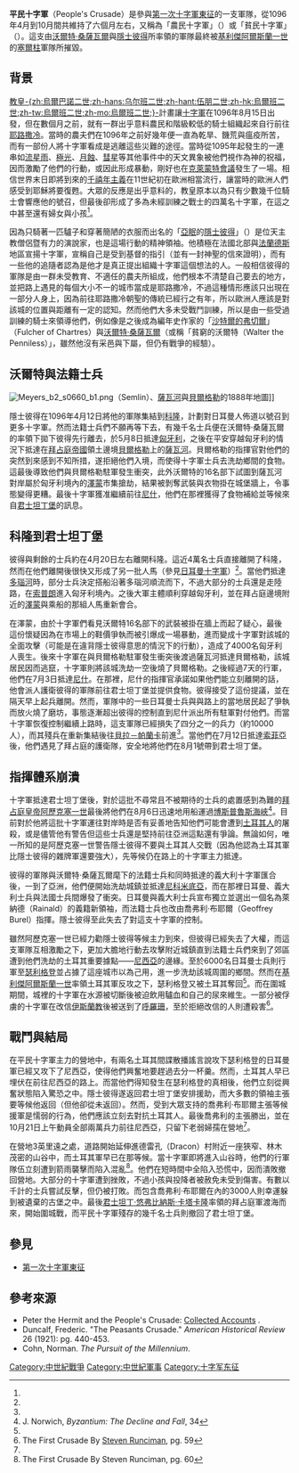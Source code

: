 {{Infobox military conflict
|conflict=平民十字軍
|partof=[[十字軍東征|十字軍東征]]
|image=[[File:PeoplesCrusadeMassacre.jpg|200px]]
|caption=平民十字軍的戰敗
|date=1096年10月<ref>Victory in the East: A Military History of the First Crusade By John France, pg. 159</ref>
|place=[[安那托利亞|安那托利亞]]與[[伊茲尼克|伊茲尼克]]
|result=[[魯姆蘇丹國|塞爾柱]]穆斯林的決定性勝利<ref>The Complete Idiot's Guide to the Crusades By Paul L. Williams, pg. 48</ref>
|combatant1=[[天主教會|羅馬天主教會]]<br/>[[西歐|西歐]][[基督徒|基督徒]]<br/> [[奇里乞亞亞美尼亞王國|奇里乞亞亞美尼亞王國]]
|combatant2=[[塞爾柱王朝|塞爾柱土耳其]]
|combatant3=
|commander1=[[沃爾特·桑薩瓦爾|沃爾特·桑薩瓦爾]]<br/>[[隱士彼得|隱士彼得]]
|commander2=[[基利傑阿爾斯蘭一世|基利傑阿爾斯蘭一世]]<ref>Rights: A Critical Introduction By Tom Campbell, pg. 71</ref>
|commander3=
|strength1=20,000十字軍士兵<ref name="Nicaea">J. Norwich, ''Byzantium: The Decline and Fall'', 35</ref><br/>（最初有40,000名士兵）<ref name="AD 1096">J. Norwich, ''Byzantium: The Decline and Fall'', 33</ref>  
|strength2=不詳
|strength3=
|casualties1=嚴重<ref name="Jim Bradbury pg. 186">The Routledge Companion to Medieval Warfare By Jim Bradbury, pg. 186</ref>
|casualties2=相對較輕微
|casualties3=
|notes=
}}
{{Campaignbox Crusades}}
{{Campaignbox 第一次十字軍東征}}
{{Campaignbox 平民十字軍}}
'''平民十字軍'''（People's Crusade）是參與[[第一次十字軍東征|第一次十字軍東征]]的一支軍隊，從1096年4月到10月間共維持了六個月左右，又稱為「農民十字軍」（{{lang|en|Peasants' Crusade}}）或「貧民十字軍」（{{lang|en|Paupers' Crusade}}）。這支由[[沃爾特·桑薩瓦爾|沃爾特·桑薩瓦爾]]與[[隱士彼得|隱士彼得]]所率領的軍隊最終被[[基利傑阿爾斯蘭一世|基利傑阿爾斯蘭一世]]的[[魯姆蘇丹國|塞爾柱]]軍隊所摧毀。

== 背景 ==
[[烏爾巴諾二世|教皇-{zh:烏爾巴諾二世;zh-hans:乌尔班二世;zh-hant:伍朋二世;zh-hk:烏爾班二世;zh-tw:烏爾班二世;zh-mo:烏爾班二世;}-]]計畫讓[[十字軍|十字軍]]在1096年8月15日出發，但在數個月之前，就有一群出乎意料農民和階級較低的騎士組織起來自行前往[[耶路撒冷|耶路撒冷]]。當時的農夫們在1096年之前好幾年便一直為乾旱、饑荒與瘟疫所苦，而有一部份人將十字軍看成是逃離這些災難的途徑。當時從1095年起發生的一連串如[[流星雨|流星雨]]、[[極光|極光]]、[[月蝕|月蝕]]、[[彗星|彗星]]等其他事件中的天文異象被他們視作為神的祝福，因而激勵了他們的行動，或因此形成暴動，剛好也在[[克萊蒙特會議|克萊蒙特會議]]發生了一場。相信世界末日即將到來的[[千禧年主義|千禧年主義]]在11世紀初在歐洲相當流行，讓當時的歐洲人們感受到耶穌將要復甦。大眾的反應是出乎意料的，教皇原本以為只有少數幾千位騎士會響應他的號召，但最後卻形成了多為未經訓練之戰士的四萬名十字軍，在這之中甚至還有婦女與小孩<ref name="AD 1096"/>。

因為只騎著一匹驢子和穿著簡陋的衣服而出名的「[[亞眠|亞眠]]的[[隱士彼得|隱士彼得]]」（{{lang|en|Peter the Hermit of Amiens}}）是位天主教僧侶暨有力的演說家，也是這場行動的精神領袖。他積極在法國北部與[[法蘭德斯|法蘭德斯]]地區宣揚十字軍，宣稱自己是受到基督的指引（並有一封神聖的信來證明），而有一些他的追隨者認為是他才是真正提出組織十字軍這個想法的人。一般相信彼得的軍隊是由一群未受教育、不適任的農夫所組成，他們根本不清楚自己要去的地方，並把路上遇見的每個大小不一的城市當成是耶路撒冷，不過這種情形應該只出現在一部分人身上，因為前往耶路撒冷朝聖的傳統已經行之有年，所以歐洲人應該是對該城的位置與距離有一定的認知。然而他們大多未受戰鬥訓練，所以是由一些受過訓練的騎士來領導他們，例如像是之後成為編年史作家的「[[沙特爾的弗切爾|沙特爾的弗切爾]]」（Fulcher of Chartres）與[[沃爾特·桑薩瓦爾|沃爾特·桑薩瓦爾]]（或稱「貧窮的沃爾特（Walter the Penniless）」，雖然他沒有采邑與下屬，但仍有戰爭的經驗）。

== 沃爾特與法籍士兵 ==
[[Image:Meyers_b2_s0660_b1.png|thumb]]（Semlin）、[[薩瓦河|薩瓦河]]與[[新貝爾格勒|貝爾格勒]]的1888年地圖]]

隱士彼得在1096年4月12日將他的軍隊集結到[[科隆|科隆]]，計劃對日耳曼人佈道以號召到更多十字軍。然而法籍士兵們不願再等下去，有幾千名士兵便在沃爾特·桑薩瓦爾的率領下拋下彼得先行離去，於5月8日抵達[[匈牙利|匈牙利]]，之後在平安穿越匈牙利的情況下抵達在[[拜占庭帝國|拜占庭帝國]]領土邊境[[貝爾格勒|貝爾格勒]]上的[[薩瓦河|薩瓦河]]。貝爾格勒的指揮官對他們的突然到來感到不知所措，遂拒絕他們入境，而使得十字軍士兵去洗劫鄉間的食物。這最後導致他們與貝爾格勒駐軍發生衝突，此外沃爾特的16名部下試圖到薩瓦河對岸屬於匈牙利境內的[[澤蒙|澤蒙]]市集搶劫，結果被剝奪武裝與衣物掛在城堡牆上，令事態變得更糟。最後十字軍獲准繼續前往[[尼什|尼什]]，他們在那裡獲得了食物補給並等候來自[[君士坦丁堡|君士坦丁堡]]的訊息。

== 科隆到君士坦丁堡 ==
彼得與剩餘的士兵約在4月20日左右離開科隆。這近4萬名士兵直接離開了科隆，然而在他們離開後很快又形成了另一批人馬（參見[[第一次十字軍東征中對猶太人的迫害|日耳曼十字軍]]）<ref name="AD 1096"/>。當他們抵達[[多瑙河|多瑙河]]時，部分士兵決定搭船沿著多瑙河順流而下，不過大部分的士兵還是走陸路，在[[索普朗|索普朗]]進入匈牙利境內。之後大軍主體順利穿越匈牙利，並在拜占庭邊境附近的[[澤蒙|澤蒙]]與乘船的那組人馬重新會合。

在澤蒙，由於十字軍們看見沃爾特16名部下的武裝被掛在牆上而起了疑心，最後這份懷疑因為在市場上的鞋價爭執而被引爆成一場暴動，進而變成十字軍對該城的全面攻擊（可能是在違背隱士彼得意思的情況下的行動），造成了4000名匈牙利人喪生。後來十字軍在與貝爾格勒駐軍發生衝突後渡過薩瓦河抵達貝爾格勒，該城居民因而逃竄，十字軍則將該城洗劫一空後燒了貝爾格勒。之後經過7天的行軍，他們在7月3日抵達[[尼什|尼什]]。在那裡，尼什的指揮官承諾如果他們能立刻離開的話，他會派人護衛彼得的軍隊前往君士坦丁堡並提供食物。彼得接受了這份提議，並在隔天早上起兵離開。然而，軍隊中的一些日耳曼士兵與與路上的當地居民起了爭執而放火燒了磨坊，事態逐漸超出彼得的控制直到尼什派出所有駐軍對付他們。而當十字軍恢復控制繼續上路時，這支軍隊已經損失了四分之一的兵力（約10000人），而其殘兵在重新集結後往[[貝拉－帕蘭卡|貝拉－帕蘭卡]]前進<ref name="AD 1096"/>。當他們在7月12日抵達[[索菲亞|索菲亞]]後，他們遇見了拜占庭的護衛隊，安全地將他們在8月1號帶到君士坦丁堡。

== 指揮體系崩潰 ==
十字軍抵達君士坦丁堡後，對於這批不尋常且不被期待的士兵的處置感到為難的[[拜占庭皇帝列表|拜占庭皇帝]][[阿歷克塞一世|阿歷克塞一世]]最後將他們在8月6日迅速地用船運過[[博斯普魯斯海峽|博斯普魯斯海峽]]<ref name="Bosporus">J. Norwich, ''Byzantium: The Decline and Fall'', 34</ref>。目前對於他將這批十字軍運往對岸時是否有妥善地告知他們可能會遭到[[塞爾柱王朝|土耳其人]]的屠殺，或是儘管他有警告但這些士兵還是堅持前往亞洲這點還有爭論。無論如何，唯一所知的是阿歷克塞一世警告隱士彼得不要與土耳其人交戰（因為他認為土耳其軍比隱士彼得的雜牌軍還要強大），先等候仍在路上的十字軍主力抵達。

彼得的軍隊與沃爾特·桑薩瓦爾麾下的法籍士兵和同時抵達的義大利十字軍匯合後，一到了亞洲，他們便開始洗劫城鎮並抵達[[尼科米底亞|尼科米底亞]]，而在那裡日耳曼、義大利士兵與法國士兵間爆發了衝突。日耳曼與義大利士兵宣布獨立並選出一個名為萊納德（Rainald）的義籍新領袖，而法籍士兵也改由喬弗利·布耶爾（Geoffrey Burel）指揮。隱士彼得至此失去了對這支十字軍的控制。

雖然阿歷克塞一世已經力勸隱士彼得等候主力到來，但彼得已經失去了大權，而這支軍隊互相激勵之下，更加大膽地行動去攻擊附近城鎮直到法籍士兵們來到了郊區遭到他們洗劫的土耳其重要據點——[[伊茲尼克|尼西亞]]的邊緣。至於6000名日耳曼士兵則行軍至[[瑟利格登圍城戰|瑟利格登]]並占據了這座城市以為己用，進一步洗劫該城周圍的鄉間。然而在[[基利傑阿爾斯蘭一世|基利傑阿爾斯蘭一世]]率領土耳其軍反攻之下，瑟利格登又被土耳其奪回<ref name="Jim Bradbury pg. 186"/>。而在圍城期間，城裡的十字軍在水源被切斷後被迫飲用驢血和自己的尿來維生。一部分被俘虜的十字軍在改信[[伊斯蘭教|伊斯蘭教]]後被送到了[[大呼羅珊|呼羅珊]]，至於拒絕改信的人則遭殺害<ref>The First Crusade By [[史蒂文·朗西曼|Steven Runciman]], pg. 59</ref>。

== 戰鬥與結局 ==
在平民十字軍主力的營地中，有兩名土耳其間諜散播謠言說攻下瑟利格登的日耳曼軍已經又攻下了尼西亞，使得他們興奮地要趕過去分一杯羹。然而，土耳其人早已埋伏在前往尼西亞的路上。而當他們得知發生在瑟利格登的真相後，他們立刻從興奮狀態陷入驚恐之中。隱士彼得遂返回君士坦丁堡安排援助，而大多數的領袖主張要等候他返回（但他卻從未返回）。然而，受到大眾支持的喬弗利·布耶爾主張等候援軍是懦弱的行為，他們應該立刻去對抗土耳其人。最後喬弗利的主張勝出，並在10月21日上午動員全部兩萬兵力前往尼西亞，只留下老弱婦孺在營地<ref name="Nicaea"/>。

在營地3英里遠之處，道路開始延伸進德雷孔（Dracon）村附近一座狹窄、林木茂密的山谷中，而土耳其軍早已在那等候。當十字軍即將進入山谷時，他們的行軍隊伍立刻遭到箭雨襲擊而陷入混亂<ref>The First Crusade By Steven Runciman, pg. 60</ref>。他們在短時間中全陷入恐慌中，因而潰敗撤回營地。大部分的十字軍遭到挫敗，不過小孩與投降者被赦免未受到傷害。有數以千計的士兵嘗試反擊，但仍被打敗。而包含喬弗利·布耶爾在內的3000人則幸運躲到被遺棄的古堡之中。最後[[君士坦丁·悠弗比納斯·卡塔卡隆|君士坦丁·悠弗比納斯·卡塔卡隆]]率領的拜占庭軍渡海而來，開始圍城戰，而平民十字軍殘存的幾千名士兵則撤回了君士坦丁堡。

== 參見 ==
* [[第一次十字軍東征|第一次十字軍東征]]<div class="references-small"></div>

== 參考來源 ==

{{Reflist}}
{{Refbegin}}
* Peter the Hermit and the People's Crusade: [http://www.fordham.edu/halsall/source/peterhermit.html Collected Accounts] {{Wayback|url=http://www.fordham.edu/halsall/source/peterhermit.html |date=20110430130514 }}. 
* Duncalf, Frederic. "The Peasants Crusade." ''American Historical Review'' 26 (1921): pg. 440-453.
* Cohn, Norman. ''The Pursuit of the Millennium''.
{{Refend}}

[[Category:中世紀戰爭|Category:中世紀戰爭]]
[[Category:中世紀軍事|Category:中世紀軍事]]
[[Category:十字军东征|Category:十字军东征]]